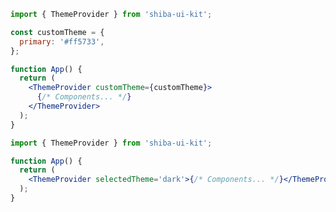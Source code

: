 
<Meta title='Quick Start/Theming' />

<DocsTitle text='docs_theming_title' />
<DocsDescription text='docs_theming_description' />

```jsx
import { ThemeProvider } from 'shiba-ui-kit';

const customTheme = {
  primary: '#ff5733',
};

function App() {
  return (
    <ThemeProvider customTheme={customTheme}>
      {/* Components... */}
    </ThemeProvider>
  );
}
```

<DocsTitle text='docs_theme_title' />
<DocsDescription text='docs_theme_description' />

```jsx
import { ThemeProvider } from 'shiba-ui-kit';

function App() {
  return (
    <ThemeProvider selectedTheme='dark'>{/* Components... */}</ThemeProvider>
  );
}
```
